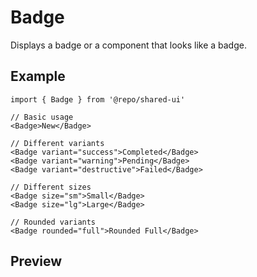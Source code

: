 
<Meta of={Stories} />

# Badge

Displays a badge or a component that looks like a badge.

## Example

```tsx
import { Badge } from '@repo/shared-ui'

// Basic usage
<Badge>New</Badge>

// Different variants
<Badge variant="success">Completed</Badge>
<Badge variant="warning">Pending</Badge>
<Badge variant="destructive">Failed</Badge>

// Different sizes
<Badge size="sm">Small</Badge>
<Badge size="lg">Large</Badge>

// Rounded variants
<Badge rounded="full">Rounded Full</Badge>
```

## Preview

<Primary />
